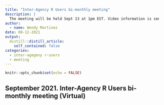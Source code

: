 ```yaml
---
title: "Inter-Agency R Users bi-monthly meeting"
description: |
  The meeting will be held Sept 13 at 1pm EST. Video information is sent out via the email list.
author:
  - name: Wendy Martinez
date: 08-12-2021
output:
  distill::distill_article:
    self_contained: false
categories:
  - inter-agegeny r-users
  - meeting
---
```



```r
knitr::opts_chunk$set(echo = FALSE)
```

## September 2021. Inter-Agency R Users bi-monthly meeting (Virtual)



